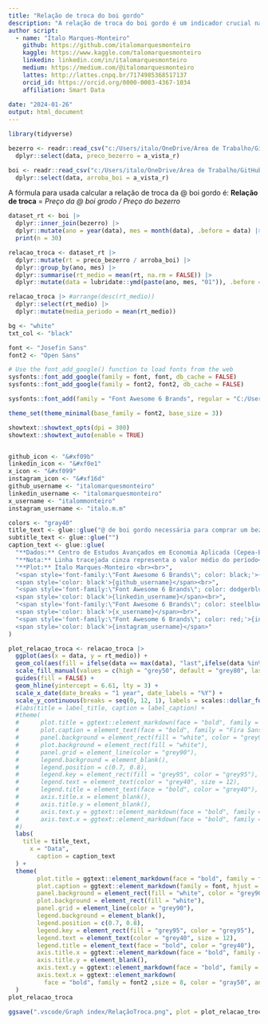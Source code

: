 ```yaml
---
title: "Relação de troca do boi gordo"
description: "A relação de troca do boi gordo é um indicador crucial na pecuária, destacando a proporção entre o preço de venda do boi gordo e o custo de aquisição de outros produtos, como gado de reposição. Essa métrica não apenas sinaliza a viabilidade econômica da transição entre fases do ciclo pecuário, mas também indica a capacidade do pecuarista em adquirir animais de reposição ou investir em outros insumos essenciais para a produção. Uma relação de troca favorável sugere uma maior capacidade de compra, enquanto uma relação desfavorável pode impactar as decisões estratégicas do pecuarista em termos de retenção, venda ou investimento no seu rebanho."
author script: 
  - name: "Ítalo Marques-Monteiro"
    github: https://github.com/italomarquesmonteiro
    kaggle: https://www.kaggle.com/talomarquesmonteiro
    linkedin: linkedin.com/in/italomarquesmonteiro
    medium: https://medium.com/@italomarquesmonteiro
    lattes: http://lattes.cnpq.br/7174985368517137
    orcid_id: https://orcid.org/0000-0003-4367-1034
    affiliation: Smart Data
        
date: "2024-01-26"
output: html_document
---
```


```r
library(tidyverse)
```

```r
bezerro <- readr::read_csv("c:/Users/italo/OneDrive/Área de Trabalho/GitHub/Cepea-Esalq/.vscode/Dataset cepea/CalfPrice.csv") |> # nolint
  dplyr::select(data, preco_bezerro = a_vista_r)

boi <- readr::read_csv("c:/Users/italo/OneDrive/Área de Trabalho/GitHub/Cepea-Esalq/.vscode/Dataset cepea/CepeaBoiGordo.csv" ) |> # nolint 
  dplyr::select(data, arroba_boi = a_vista_r)
```

A fórmula para usada calcular a relação de troca da @ boi gordo é:
  **Relação de troca** = *Preço da @ boi grodo / Preço do bezerro*

```r
dataset_rt <- boi |>
  dplyr::inner_join(bezerro) |>
  dplyr::mutate(ano = year(data), mes = month(data), .before = data) |>
  print(n = 30)
```

```r
relacao_troca <- dataset_rt |>
  dplyr::mutate(rt = preco_bezerro / arroba_boi) |>
  dplyr::group_by(ano, mes) |>
  dplyr::summarise(rt_medio = mean(rt, na.rm = FALSE)) |>
  dplyr::mutate(data = lubridate::ymd(paste(ano, mes, "01")), .before = rt_medio) # nolint
```

```r
relacao_troca |> #arrange(desc(rt_medio))
  dplyr::select(rt_medio) |>
  dplyr::mutate(media_periodo = mean(rt_medio))
```


```r
bg <- "white"
txt_col <- "black"

font <- "Josefin Sans"
font2 <- "Open Sans"

# Use the font_add_google() function to load fonts from the web
sysfonts::font_add_google(family = font, font, db_cache = FALSE)
sysfonts::font_add_google(family = font2, font2, db_cache = FALSE)

sysfonts::font_add(family = "Font Awesome 6 Brands", regular = "C:/Users/italo/AppData/Local/Microsoft/Windows/Fonts/Font Awesome 6 Brands-Regular-400.otf") # nolint

theme_set(theme_minimal(base_family = font2, base_size = 3))

showtext::showtext_opts(dpi = 300)
showtext::showtext_auto(enable = TRUE)


github_icon <- "&#xf09b"
linkedin_icon <- "&#xf0e1"
x_icon <- "&#xf099"
instagram_icon <- "&#xf16d"
github_username <- "italomarquesmonteiro"
linkedin_username <- "italomarquesmonteiro"
x_username <- "italommonteiro"
instagram_username <- "italo.m.m"

colors <- "gray40"
title_text <- glue::glue("@ de boi gordo necessária para comprar um bezerro") # nolint
subtitle_text <- glue::glue("")
caption_text <- glue::glue(
  "**Dados:** Centro de Estudos Avançados em Economia Aplicada (Cepea-Esalq)<br>", # nolint
  "**Nota:** Linha tracejada cinza representa o valor médio do período<br>",
  "**Plot:** Ítalo Marques-Monteiro <br><br>",
  "<span style='font-family:\"Font Awesome 6 Brands\"; color: black;'>{github_icon};</span> 
  <span style='color: black'>{github_username}</span><br>",
  "<span style='font-family:\"Font Awesome 6 Brands\"; color: dodgerblue4;'>{linkedin_icon};</span> 
  <span style='color: black'>{linkedin_username}</span><br>",
  "<span style='font-family:\"Font Awesome 6 Brands\"; color: steelblue;'>{x_icon};</span>
  <span style='color: black'>{x_username}</span><br>",
  "<span style='font-family:\"Font Awesome 6 Brands\"; color: red;'>{instagram_icon};</span>
  <span style='color: black'>{instagram_username}</span>"
)
```
  
  
```r
plot_relacao_troca <- relacao_troca |>
  ggplot(aes(x = data, y = rt_medio)) +
  geom_col(aes(fill = ifelse(data == max(data), "last",ifelse(data %in% c("2021-10-01", "2004-11-01", "2024-01-01"),"high", "default")))) + # nolint
  scale_fill_manual(values = c(high = "grey50", default = "grey80", last = "goldenrod1", color = "black")) + # nolint
  guides(fill = FALSE) +
  geom_hline(yintercept = 6.61, lty = 3) +
  scale_x_date(date_breaks = "1 year", date_labels = "%Y") +
  scale_y_continuous(breaks = seq(0, 12, 1), labels = scales::dollar_format(prefix = "", suffix = "@")) + # nolint
  #labs(title = label_title, caption = label_caption) +
  #theme(
  #      plot.title = ggtext::element_markdown(face = "bold", family = "Source Sans Pro", size = 25, hjust = 0, color = "grey40",), # nolint
  #      plot.caption = element_text(face = "bold", family = "Fira Sans Pro", size = 12, color = "gray70"), # nolint
  #      panel.background = element_rect(fill = "white", color = "grey90"),
  #      plot.background = element_rect(fill = "white"),
  #      panel.grid = element_line(color = "grey90"),
  #      legend.background = element_blank(),
  #      legend.position = c(0.7, 0.8),
  #      legend.key = element_rect(fill = "grey95", color = "grey95"),
  #      legend.text = element_text(color = "grey40", size = 12),
  #      legend.title = element_text(face = "bold", color = "grey40"),
  #      axis.title.x = element_blank(),
  #      axis.title.y = element_blank(),
  #      axis.text.y = ggtext::element_markdown(face = "bold", family = "Fira Sans",size = 8, hjust = 0, color = "gray50"), # nolint,
  #      axis.text.x = ggtext::element_markdown(face = "bold", family = "Fira Sans",size = 8, color = "gray50", angle = 90, hjust = 1, vjust = 1) # nolint
  #)
  labs(
    title = title_text,
      x = "Data",
        caption = caption_text
  ) +
  theme(
        plot.title = ggtext::element_markdown(face = "bold", family = font, size = 25, hjust = 0, color = "gray40",), # nolint
        plot.caption = ggtext::element_markdown(family = font, hjust = 0, margin = margin(10,0,0,0), size = 8, color = txt_col, lineheight = 1.2), # nolint
        panel.background = element_rect(fill = "white", color = "grey90"),
        plot.background = element_rect(fill = "white"),
        panel.grid = element_line(color = "grey90"),
        legend.background = element_blank(),
        legend.position = c(0.7, 0.8),
        legend.key = element_rect(fill = "grey95", color = "grey95"),
        legend.text = element_text(color = "grey40", size = 12),
        legend.title = element_text(face = "bold", color = "grey40"),
        axis.title.x = ggtext::element_markdown(face = "bold", family = font,size = 15, hjust = 0, color = "gray50"), # nolint,
        axis.title.y = element_blank(),
        axis.text.y = ggtext::element_markdown(face = "bold", family = font2,size = 8, hjust = 0, color = "gray50"), # nolint,
        axis.text.x = ggtext::element_markdown(
          face = "bold", family = font2 ,size = 8, color = "gray50", angle=60, hjust=1) # nolint
  )
plot_relacao_troca
```

```r
ggsave(".vscode/Graph index/RelaçãoTroca.png", plot = plot_relacao_troca, dpi = 300)
```